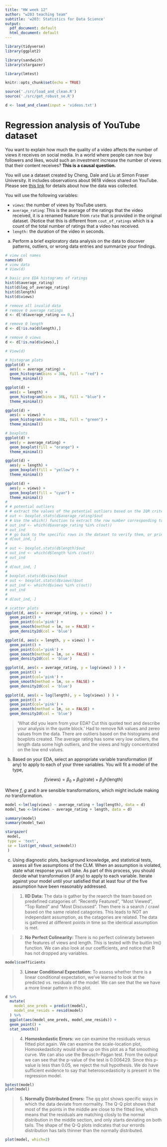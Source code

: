 ```yaml
---
title: "HW week 12"
author: "w203 teaching team"
subtitle: 'w203: Statistics for Data Science'
output:
  pdf_document: default
  html_document: default
---
```


```r
library(tidyverse)
library(ggplot2) 

library(sandwich)
library(stargazer)

library(lmtest)
```

```r
knitr::opts_chunk$set(echo = TRUE)
```

```r
source('./src/load_and_clean.R')
source('./src/get_robust_se.R')
```

```r
d <- load_and_clean(input = 'videos.txt')
```
# Regression analysis of YouTube dataset

You want to explain how much the quality of a video affects the number of views it receives on social media. In a world where people can now buy followers and likes, would such an investment increase the number of views that their content receives?  **This is a causal question.** 

You will use a dataset created by Cheng, Dale and Liu at Simon Fraser University.  It includes observations about 9618 videos shared on YouTube.  Please see [this link](http://netsg.cs.sfu.ca/youtubedata/) for details about how the data was collected.

You will use the following variables:

- `views`: the number of views by YouTube users.
- `average_rating`: This is the average of the ratings that the video received, it is a renamed feature from `rate` that is provided in the original dataset. (Notice that this is different from `cout_of_ratings` which is a count of the total number of ratings that a video has received. 
- `length:` the duration of the video in seconds.

a. Perform a brief exploratory data analysis on the data to discover patterns, outliers, or wrong data entries and summarize your findings.

```r
# view col names
names(d)
# view data
# View(d)

# basic pre EDA histograms of ratings
hist(d$average_rating)
hist(d$log_of_average_rating)
hist(d$length)
hist(d$views)

# remove all invalid data
# remove 0 average ratings
d <- d[!d$average_rating == 0,]

# remove 0 length
d <- d[!is.na(d$length),]

# remove 0 views
d <- d[!is.na(d$views),]

# View(d)

# histogram plots
ggplot(d) +
  aes(x = average_rating) +
  geom_histogram(bins = 30L, fill = "red") +
  theme_minimal()

ggplot(d) +
  aes(x = length) +
  geom_histogram(bins = 30L, fill = "blue") +
  theme_minimal()

ggplot(d) +
  aes(x = views) +
  geom_histogram(bins = 30L, fill = "green") +
  theme_minimal()

# boxplots
ggplot(d) +
  aes(y = average_rating) +
  geom_boxplot(fill = "orange") +
  theme_minimal()

ggplot(d) +
  aes(y = length) +
  geom_boxplot(fill = "yellow") +
  theme_minimal()

ggplot(d) +
  aes(y = views) +
  geom_boxplot(fill = "cyan") +
  theme_minimal()
# 
# # potential outliers
# # extract the values of the potential outliers based on the IQR criterion using the boxplot.stats()$out
# out <- boxplot.stats(d$average_rating)$out
# # Use the which() function to extract the row number corresponding to these outliers
# out_ind <- which(d$average_rating %in% c(out))
# out_ind
# # go back to the specific rows in the dataset to verify them, or print all variables for these outliers:
# d[out_ind, ]
# 
# out <- boxplot.stats(d$length)$out
# out_ind <- which(d$length %in% c(out))
# out_ind
# 
# d[out_ind, ]
# 
# boxplot.stats(d$views)$out
# out <- boxplot.stats(d$views)$out
# out_ind <- which(d$views %in% c(out))
# out_ind
# 
# d[out_ind, ]

# scatter plots
ggplot(d, aes(x = average_rating, y = views) ) + 
  geom_point() + 
  geom_point(col='pink') + 
  geom_smooth(method = lm, se = FALSE) +
  geom_density2d(col = 'blue')

ggplot(d, aes(x = length, y = views) ) + 
  geom_point() + 
  geom_point(col='pink') + 
  geom_smooth(method = lm, se = FALSE) +
  geom_density2d(col = 'blue')

ggplot(d, aes(x = average_rating, y = log(views) ) ) + 
  geom_point() + 
  geom_point(col='pink') + 
  geom_smooth(method = lm, se = FALSE) +
  geom_density2d(col = 'blue')

ggplot(d, aes(x = log(length), y = log(views) ) ) + 
  geom_point() + 
  geom_point(col='pink') + 
  geom_smooth(method = lm, se = FALSE) +
  geom_density2d(col = 'blue')


```

> 'What did you learn from your EDA? Cut this quoted text and describe your analysis in the quote block.'
Had to remove NA values and zereo values from the data. There are outliers based on the histograms and boxplots created. The average rating has some very low outliers, the length data some high outliers, and the views and higly concentrated on the low end values. 

b. Based on your EDA, select an appropriate variable transformation (if any) to apply to each of your three variables.  You will fit a model of the type,

$$
  f(\text{views}) = \beta_0 + \beta_1 g(\text{rate})  + \beta_3 h(\text{length})
$$ 

Where $f$, $g$ and $h$ are sensible transformations, which might include making *no* transformation. 

```r


model <-lm(log(views) ~ average_rating + log(length), data = d)
model_two <-lm(views ~ average_rating + length, data = d)

summary(model)
summary(model_two)

stargazer(
 model, 
 type = 'text', 
 se = list(get_robust_se(model))
 )
```



c. Using diagnostic plots, background knowledge, and statistical tests, assess all five assumptions of the CLM. When an assumption is violated, state what response you will take.  As part of this process, you should decide what transformation (if any) to apply to each variable. Iterate against your model until your satisfied that at least four of the five assumption have been reasonably addressed. 

> 1. **IID Data:** 
The data is gather by the reaerch the team based on predefined catagories of: "Recently Featured", "Most Viewed", "Top Rated" and "Most Discussed".
Then there is a search / crawl based on the same related catagories. This leads to NOT an independant assumption, as the catagories are related. The data is gathered at different points in time so the identical assumption is met. 


> 2. **No Perfect Colinearity:** 
There is no perfect colineraty between the features of views and length. This is tested with the buitlin lm() function. We can also look at our coefficients, and notice that R has not dropped any variables.

```r
model$coefficients
```


> 3. **Linear Conditional Expectation:** 
To assess whether there is a linear conditional expectation, we've learned to look at the predicted vs. residuals of the model. We can see that the we have a more linear pattern in this plot.


```r

d %>% 
  mutate(
    model_one_preds = predict(model), 
    model_one_resids = resid(model)
  ) %>% 
  ggplot(aes(model_one_preds, model_one_resids)) + 
  geom_point() + 
  stat_smooth()

```
> 4. **Homoskedastic Errors:** 
we can examine the residuals versus fitted plot again. We can examine the scale-location plot, Homoskedasticity would show up on this plot as a flat smoothing curve. We can also use the Breusch-Pagan test. From the output we can see that the p-value of the test is 0.006429. Since this p-value is less than 0.05, we reject the null hypothesis. We do have sufficient evidence to say that heteroscedasticity is present in the regression model.

```r
bptest(model)
plot(model)
```

> 5. **Normally Distributed Errors:** The qq plot shows specific ways in which the data deviate from normality. The Q-Q plot shows that most of the points in the middle are close to the fitted line, which means that the residuals are matching closly to the normal distribution in the middle section, and only starts deviating on both tails. The shape of the Q-Q plots indicates that our errords distribution has tails thinner than the normally distributed.

```r

plot(model, which=2)

```